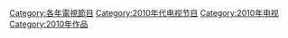 [[Category:各年電視節目|Category:各年電視節目]]
[[Category:2010年代电视节目|Category:2010年代电视节目]]
[[Category:2010年电视|Category:2010年电视]]
[[Category:2010年作品|Category:2010年作品]]
